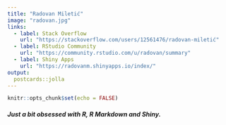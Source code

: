 ```yaml
---
title: "Radovan Miletić"
image: "radovan.jpg"
links:
  - label: Stack Overflow
    url: "https://stackoverflow.com/users/12561476/radovan-miletić"
  - label: RStudio Community
    url: "https://community.rstudio.com/u/radovan/summary"
  - label: Shiny Apps
    url: "https://radovanm.shinyapps.io/index/"
output:
  postcards::jolla
---
```


```r
knitr::opts_chunk$set(echo = FALSE)
```
##### Just a bit obsessed with R, R Markdown and Shiny.